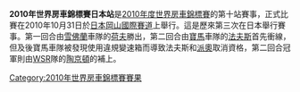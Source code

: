 {{Unreferenced|time=2012-03-19T09:39:26+00:00 }}

'''2010年世界房車錦標賽日本站'''是[[2010年度世界房車錦標賽|2010年度世界房車錦標賽]]的第十站賽事，正式比賽在2010年10月31日於[[日本|日本]][[岡山國際賽道|岡山國際賽道]]上舉行。這是歷來第三次在日本舉行賽事。第一回合由[[雪佛蘭|雪佛蘭]]車隊的[[荷夫|荷夫]]勝出，第二回合由[[寶馬|寶馬]]車隊的[[法夫斯|法夫斯]]首先衝線，但及後寶馬車隊被發現使用違規變速箱而導致法夫斯和[[派奧|派奧]]取消資格，第二回合冠軍則由[[WSR|WSR]]隊的[[陶京頓|陶京頓]]的補上。

{{WTCC-stub}}

{{WTCC race
|Name_of_race=世界房車錦標賽日本站
|Year_of_race=2010
|Previous_race_in_season=[[2010年世界房車錦標賽西班牙站|2010年世界房車錦標賽西班牙站]]
|Next_race_in_season=[[2010年世界房車錦標賽澳門站|2010年世界房車錦標賽澳門站]]
|Previous_year's_race=[[2009年世界房車錦標賽日本站|2009年世界房車錦標賽日本站]]
|Next_year's_race=[[2011年世界房車錦標賽日本站|2011年世界房車錦標賽日本站]]
}}

[[Category:2010年世界房車錦標賽賽果|Category:2010年世界房車錦標賽賽果]]